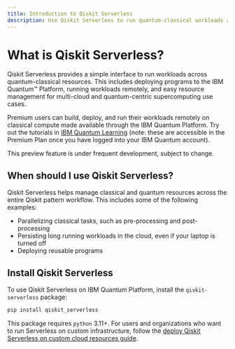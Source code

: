 ```yaml
---
title: Introduction to Qiskit Serverless
description: Use Qiskit Serverless to run quantum-classical workloads across the cloud and on quantum-centric supercomputers.
---
```


# What is Qiskit Serverless?

Qiskit Serverless provides a simple interface to run workloads across quantum-classical resources. This includes deploying programs to the IBM Quantum&trade; Platform, running workloads remotely, and easy resource management for multi-cloud and quantum-centric supercomputing use cases.

Premium users can build, deploy, and run their workloads remotely on classical compute made available through the IBM Quantum Platform. Try out the tutorials in [IBM Quantum Learning](https://learning.quantum.ibm.com/catalog/tutorials?topics=qiskit-patterns) (note: these are accessible in the Premium Plan once you have logged into your IBM Quantum account).

<Admonition type="note">
    This preview feature is under frequent development, subject to change.
</Admonition>

## When should I use Qiskit Serverless?

Qiskit Serverless helps manage classical and quantum resources across the entire Qiskit pattern workflow. This includes some of the following examples:

- Parallelizing classical tasks, such as pre-processing and post-processing
- Persisting long running workloads in the cloud, even if your laptop is turned off
- Deploying reusable programs

## Install Qiskit Serverless

To use Qiskit Serverless on IBM Quantum Platform, install the `qiskit-serverless` package:

```bash
pip install qiskit_serverless
```

This package requires `python` 3.11+. For users and organizations who want to run Serverless on custom infrastructure, follow the [deploy Qiskit Serverless on custom cloud resources guide](https://qiskit.github.io/qiskit-serverless/cloud.html).

